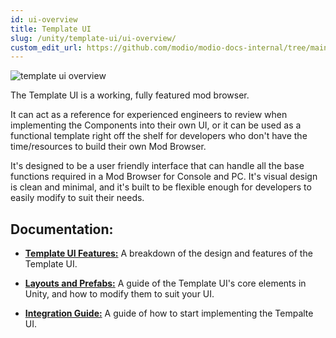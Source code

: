 ```yaml
---
id: ui-overview
title: Template UI
slug: /unity/template-ui/ui-overview/
custom_edit_url: https://github.com/modio/modio-docs-internal/tree/main/public/en-us/game-integration/unity/template-ui/overview.mdx
---
```



![template ui overview](img/overview_unity.png)

The Template UI is a working, fully featured mod browser.

It can act as a reference for experienced engineers to review when implementing the Components into their own UI, or it can be used as a functional template right off the shelf for developers who don't have the time/resources to build their own Mod Browser. 

It's designed to be a user friendly interface that can handle all the base functions required in a Mod Browser for Console and PC. It's visual design is clean and minimal, and it's built to be flexible enough for developers to easily modify to suit their needs.

## Documentation:

- [**Template UI Features:**](/unity/template-ui/ui-features) A breakdown of the design and features of the Template UI.

- [**Layouts and Prefabs:**](/unity/template-ui/ui-layouts) A guide of the Template UI's core elements in Unity, and how to modify them to suit your UI.

- [**Integration Guide:**](/unity/template-ui/ui-integration) A guide of how to start implementing the Tempalte UI.